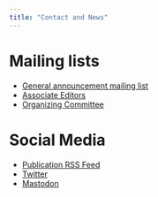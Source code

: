 ```yaml
---
title: "Contact and News"
---
```


# Mailing lists

  * [General announcement mailing list](https://groups.google.com/g/jovi-general)
  * [Associate Editors](mailto:editors@journalovi.org)
  * [Organizing Committee](mailto:organizers@journalovi.org)
  
# Social Media

  * [Publication RSS Feed](https://journals.aau.dk/index.php/jovi/gateway/plugin/WebFeedGatewayPlugin/rss2)
  * [Twitter](https://twitter.com/journalovi)
  * [Mastodon](https://hci.social/@journalovi)

